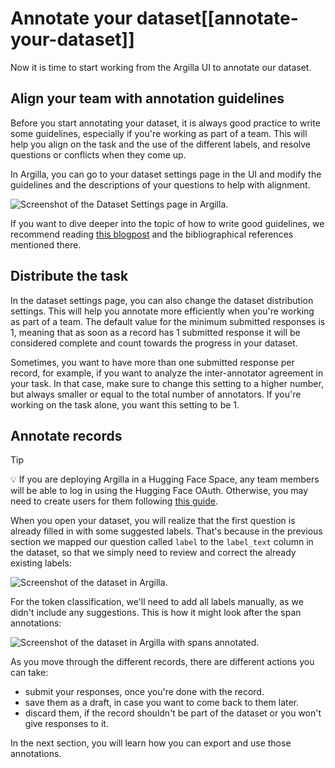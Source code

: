 # Annotate your dataset[[annotate-your-dataset]]

<CourseFloatingBanner
    chapter={10}
    classNames="absolute z-10 right-0 top-0"
/>

Now it is time to start working from the Argilla UI to annotate our dataset. 

## Align your team with annotation guidelines

Before you start annotating your dataset, it is always good practice to write some guidelines, especially if you're working as part of a team. This will help you align on the task and the use of the different labels, and resolve questions or conflicts when they come up.

In Argilla, you can go to your dataset settings page in the UI and modify the guidelines and the descriptions of your questions to help with alignment.

<img src="https://huggingface.co/datasets/huggingface-course/documentation-images/resolve/main/en/chapter10/argilla_dataset_settings.png" alt="Screenshot of the Dataset Settings page in Argilla."/>

If you want to dive deeper into the topic of how to write good guidelines, we recommend reading [this blogpost](https://argilla.io/blog/annotation-guidelines-practices) and the bibliographical references mentioned there.

## Distribute the task

In the dataset settings page, you can also change the dataset distribution settings. This will help you annotate more efficiently when you're working as part of a team. The default value for the minimum submitted responses is 1, meaning that as soon as a record has 1 submitted response it will be considered complete and count towards the progress in your dataset.

Sometimes, you want to have more than one submitted response per record, for example, if you want to analyze the inter-annotator agreement in your task. In that case, make sure to change this setting to a higher number, but always smaller or equal to the total number of annotators. If you're working on the task alone, you want this setting to be 1.

## Annotate records

>[!TIP]
>💡 If you are deploying Argilla in a Hugging Face Space, any team members will be able to log in using the Hugging Face OAuth. Otherwise, you may need to create users for them following [this guide](https://docs.argilla.io/latest/how_to_guides/user/).

When you open your dataset, you will realize that the first question is already filled in with some suggested labels. That's because in the previous section we mapped our question called `label` to the `label_text` column in the dataset, so that we simply need to review and correct the already existing labels:

<img src="https://huggingface.co/datasets/huggingface-course/documentation-images/resolve/main/en/chapter10/argilla_initial_dataset.png" alt="Screenshot of the dataset in Argilla."/>

For the token classification, we'll need to add all labels manually, as we didn't include any suggestions. This is how it might look after the span annotations:

<img src="https://huggingface.co/datasets/huggingface-course/documentation-images/resolve/main/en/chapter10/argilla_dataset_with_spans.png" alt="Screenshot of the dataset in Argilla with spans annotated."/>

As you move through the different records, there are different actions you can take: 
- submit your responses, once you're done with the record.
- save them as a draft, in case you want to come back to them later.
- discard them, if the record shouldn't be part of the dataset or you won't give responses to it.

In the next section, you will learn how you can export and use those annotations.
